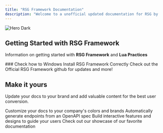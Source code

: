 ```yaml
---
title: "RSG Framework Documentation"
description: "Welcome to a unofficial updated documentation for RSG by Quantum Projects"
---
```


<img alt="Hero Dark" title="RSG Logo New" classname="hidden dark:block" src="Untitleddesign.png" />

## Getting Started with RSG Framework

Information on getting started with **RSG Framework** and **Lua Practices**

<CardGroup cols="2">
  <Card title="Installation" icon="pen-to-square" color="#CA0606" href="https://quantumprojects.mintlify.app/essentials/installation">
    ### Check how to Windows Install RSG Framework Correctly
  </Card>

  <Card title="RSG Github" icon="github" color="#CA0606" href="https://github.com/Rexshack-RedM">
    Check out the Official RSG Framework github for updates and more!&#x20;
  </Card>
</CardGroup>

## Make it yours

Update your docs to your brand and add valuable content for the best user conversion.

<CardGroup cols="2">
  <Card title="Customize Style" icon="palette" color="#CA0606" href="https://mintlify.com/docs/settings/global">
    Customize your docs to your company's colors and brands
  </Card>

  <Card title="Reference APIs" icon="code" color="#CA0606" href="https://mintlify.com/docs/api-playground/openapi">
    Automatically generate endpoints from an OpenAPI spec
  </Card>

  <Card title="Add Components" icon="screwdriver-wrench" color="#CA0606" href="https://mintlify.com/docs/components/accordion">
    Build interactive features and designs to guide your users
  </Card>

  <Card title="Get Inspiration" icon="stars" color="#CA0606" href="https://mintlify.com/customers">
    Check out our showcase of our favorite documentation
  </Card>
</CardGroup>